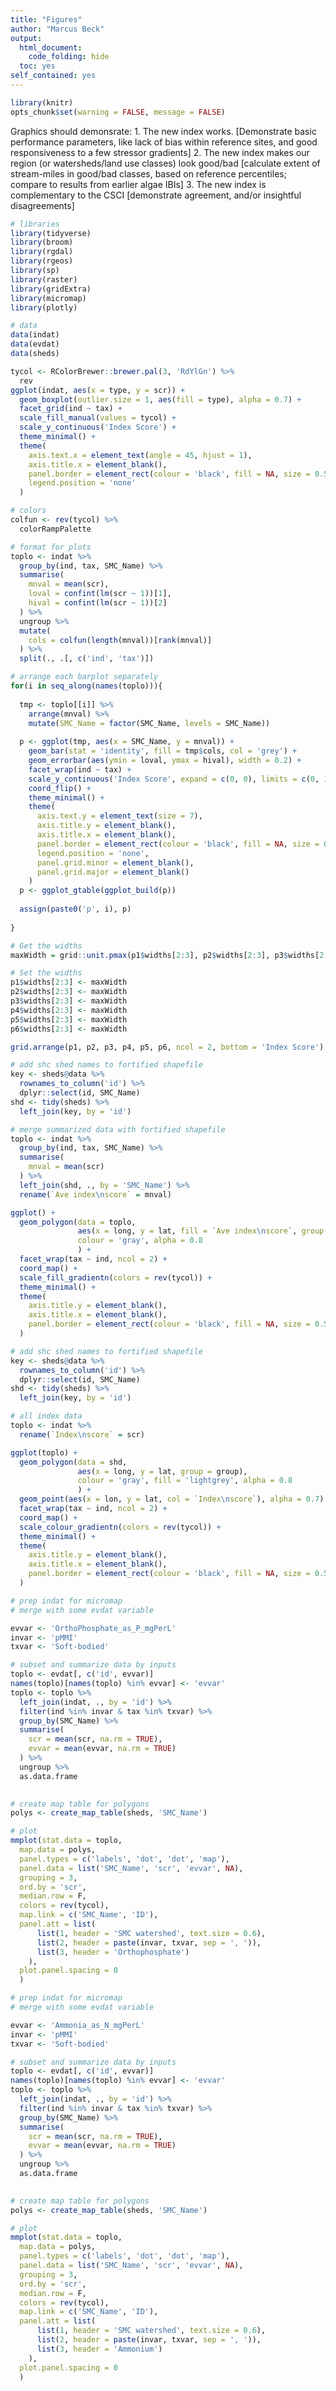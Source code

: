 ```yaml
---
title: "Figures"
author: "Marcus Beck"
output: 
  html_document:
    code_folding: hide
  toc: yes
self_contained: yes
---
```


```r
library(knitr)
opts_chunk$set(warning = FALSE, message = FALSE)
```

Graphics should demonsrate:
1.	The new index works. [Demonstrate basic performance parameters, like lack of bias within reference sites, and good responsiveness to a few stressor gradients]
2.	The new index makes our region (or watersheds/land use classes) look good/bad [calculate extent of stream-miles in good/bad classes, based on reference percentiles; compare to results from earlier algae IBIs]
3.	The new index is complementary to the CSCI [demonstrate agreement, and/or insightful disagreements]

```r
# libraries
library(tidyverse)
library(broom)
library(rgdal)
library(rgeos)
library(sp)
library(raster)
library(gridExtra)
library(micromap)
library(plotly)

# data
data(indat)
data(evdat)
data(sheds)
```

```r
tycol <- RColorBrewer::brewer.pal(3, 'RdYlGn') %>% 
  rev
ggplot(indat, aes(x = type, y = scr)) + 
  geom_boxplot(outlier.size = 1, aes(fill = type), alpha = 0.7) + 
  facet_grid(ind ~ tax) +
  scale_fill_manual(values = tycol) +
  scale_y_continuous('Index Score') + 
  theme_minimal() +
  theme(
    axis.text.x = element_text(angle = 45, hjust = 1), 
    axis.title.x = element_blank(), 
    panel.border = element_rect(colour = 'black', fill = NA, size = 0.5), 
    legend.position = 'none'
  ) 
```

```r
# colors
colfun <- rev(tycol) %>% 
  colorRampPalette

# format for plots
toplo <- indat %>% 
  group_by(ind, tax, SMC_Name) %>% 
  summarise(
    mnval = mean(scr), 
    loval = confint(lm(scr ~ 1))[1],
    hival = confint(lm(scr ~ 1))[2]
  ) %>% 
  ungroup %>% 
  mutate(
    cols = colfun(length(mnval))[rank(mnval)]
  ) %>% 
  split(., .[, c('ind', 'tax')])

# arrange each barplot separately
for(i in seq_along(names(toplo))){
  
  tmp <- toplo[[i]] %>% 
    arrange(mnval) %>% 
    mutate(SMC_Name = factor(SMC_Name, levels = SMC_Name))
  
  p <- ggplot(tmp, aes(x = SMC_Name, y = mnval)) + 
    geom_bar(stat = 'identity', fill = tmp$cols, col = 'grey') +
    geom_errorbar(aes(ymin = loval, ymax = hival), width = 0.2) +
    facet_wrap(ind ~ tax) +
    scale_y_continuous('Index Score', expand = c(0, 0), limits = c(0, 1.1)) + 
    coord_flip() + 
    theme_minimal() +
    theme(
      axis.text.y = element_text(size = 7), 
      axis.title.y = element_blank(), 
      axis.title.x = element_blank(),
      panel.border = element_rect(colour = 'black', fill = NA, size = 0.5),
      legend.position = 'none', 
      panel.grid.minor = element_blank(), 
      panel.grid.major = element_blank()
    ) 
  p <- ggplot_gtable(ggplot_build(p))
  
  assign(paste0('p', i), p) 
  
}

# Get the widths
maxWidth = grid::unit.pmax(p1$widths[2:3], p2$widths[2:3], p3$widths[2:3], p4$widths[2:3], p5$widths[2:3], p6$widths[2:3])

# Set the widths
p1$widths[2:3] <- maxWidth
p2$widths[2:3] <- maxWidth
p3$widths[2:3] <- maxWidth
p4$widths[2:3] <- maxWidth
p5$widths[2:3] <- maxWidth
p6$widths[2:3] <- maxWidth

grid.arrange(p1, p2, p3, p4, p5, p6, ncol = 2, bottom = 'Index Score')

```

```r
# add shc shed names to fortified shapefile
key <- sheds@data %>% 
  rownames_to_column('id') %>% 
  dplyr::select(id, SMC_Name)
shd <- tidy(sheds) %>% 
  left_join(key, by = 'id')

# merge summarized data with fortified shapefile
toplo <- indat %>% 
  group_by(ind, tax, SMC_Name) %>% 
  summarise(
    mnval = mean(scr)
  ) %>%
  left_join(shd, ., by = 'SMC_Name') %>% 
  rename(`Ave index\nscore` = mnval)

ggplot() + 
  geom_polygon(data = toplo, 
               aes(x = long, y = lat, fill = `Ave index\nscore`, group = group), 
               colour = 'gray', alpha = 0.8
               ) + 
  facet_wrap(tax ~ ind, ncol = 2) + 
  coord_map() + 
  scale_fill_gradientn(colors = rev(tycol)) + 
  theme_minimal() +
  theme(
    axis.title.y = element_blank(), 
    axis.title.x = element_blank(),
    panel.border = element_rect(colour = 'black', fill = NA, size = 0.5)
  )
```

```r
# add shc shed names to fortified shapefile
key <- sheds@data %>% 
  rownames_to_column('id') %>% 
  dplyr::select(id, SMC_Name)
shd <- tidy(sheds) %>% 
  left_join(key, by = 'id')

# all index data
toplo <- indat %>% 
  rename(`Index\nscore` = scr)

ggplot(toplo) + 
  geom_polygon(data = shd, 
               aes(x = long, y = lat, group = group), 
               colour = 'gray', fill = 'lightgrey', alpha = 0.8
               ) + 
  geom_point(aes(x = lon, y = lat, col = `Index\nscore`), alpha = 0.7) +
  facet_wrap(tax ~ ind, ncol = 2) + 
  coord_map() + 
  scale_colour_gradientn(colors = rev(tycol)) + 
  theme_minimal() +
  theme(
    axis.title.y = element_blank(), 
    axis.title.x = element_blank(),
    panel.border = element_rect(colour = 'black', fill = NA, size = 0.5)
  )
```
```r
# prep indat for micromap
# merge with some evdat variable

evvar <- 'OrthoPhosphate_as_P_mgPerL'
invar <- 'pMMI'
txvar <- 'Soft-bodied'

# subset and summarize data by inputs
toplo <- evdat[, c('id', evvar)]
names(toplo)[names(toplo) %in% evvar] <- 'evvar'
toplo <- toplo %>% 
  left_join(indat, ., by = 'id') %>% 
  filter(ind %in% invar & tax %in% txvar) %>% 
  group_by(SMC_Name) %>% 
  summarise(
    scr = mean(scr, na.rm = TRUE), 
    evvar = mean(evvar, na.rm = TRUE)
  ) %>% 
  ungroup %>% 
  as.data.frame
  

# create map table for polygons
polys <- create_map_table(sheds, 'SMC_Name')

# plot
mmplot(stat.data = toplo,
  map.data = polys,
  panel.types = c('labels', 'dot', 'dot', 'map'),
  panel.data = list('SMC_Name', 'scr', 'evvar', NA), 
  grouping = 3,
  ord.by = 'scr',  
  median.row = F,
  colors = rev(tycol), 
  map.link = c('SMC_Name', 'ID'),
  panel.att = list(
      list(1, header = 'SMC watershed', text.size = 0.6),
      list(2, header = paste(invar, txvar, sep = ', ')),
      list(3, header = 'Orthophosphate')
    ),
  plot.panel.spacing = 0
  )

```
```r
# prep indat for micromap
# merge with some evdat variable

evvar <- 'Ammonia_as_N_mgPerL'
invar <- 'pMMI'
txvar <- 'Soft-bodied'

# subset and summarize data by inputs
toplo <- evdat[, c('id', evvar)]
names(toplo)[names(toplo) %in% evvar] <- 'evvar'
toplo <- toplo %>% 
  left_join(indat, ., by = 'id') %>% 
  filter(ind %in% invar & tax %in% txvar) %>% 
  group_by(SMC_Name) %>% 
  summarise(
    scr = mean(scr, na.rm = TRUE), 
    evvar = mean(evvar, na.rm = TRUE)
  ) %>% 
  ungroup %>% 
  as.data.frame
  

# create map table for polygons
polys <- create_map_table(sheds, 'SMC_Name')

# plot
mmplot(stat.data = toplo,
  map.data = polys,
  panel.types = c('labels', 'dot', 'dot', 'map'),
  panel.data = list('SMC_Name', 'scr', 'evvar', NA), 
  grouping = 3,
  ord.by = 'scr',  
  median.row = F,
  colors = rev(tycol), 
  map.link = c('SMC_Name', 'ID'),
  panel.att = list(
      list(1, header = 'SMC watershed', text.size = 0.6),
      list(2, header = paste(invar, txvar, sep = ', ')),
      list(3, header = 'Ammonium')
    ),
  plot.panel.spacing = 0
  )

```
